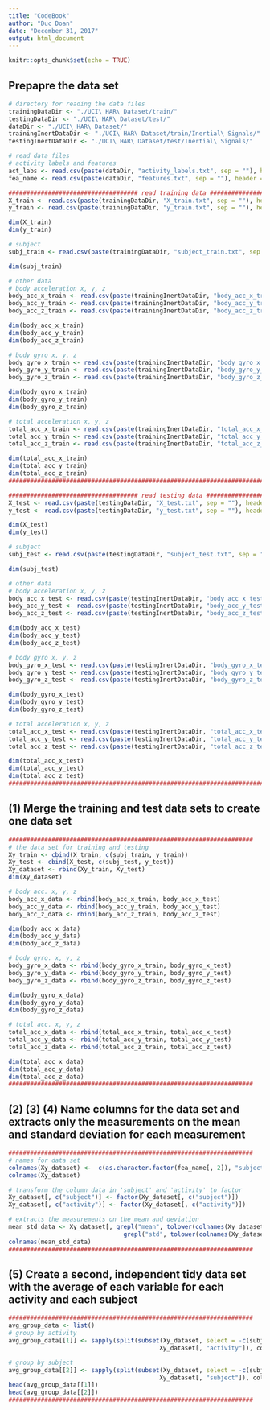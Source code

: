 ```yaml
---
title: "CodeBook"
author: "Duc Doan"
date: "December 31, 2017"
output: html_document
---
```


```r
knitr::opts_chunk$set(echo = TRUE)
```

## Prepapre the data set
```r
# directory for reading the data files
trainingDataDir <- "./UCI\ HAR\ Dataset/train/"
testingDataDir <- "./UCI\ HAR\ Dataset/test/"
dataDir <- "./UCI\ HAR\ Dataset/"
trainingInertDataDir <- "./UCI\ HAR\ Dataset/train/Inertial\ Signals/"
testingInertDataDir <- "./UCI\ HAR\ Dataset/test/Inertial\ Signals/"

# read data files
# activity labels and features
act_labs <- read.csv(paste(dataDir, "activity_labels.txt", sep = ""), header = FALSE, sep = "")
fea_name <- read.csv(paste(dataDir, "features.txt", sep = ""), header = FALSE, sep = "") 

#################################### read training data ######################################
X_train <- read.csv(paste(trainingDataDir, "X_train.txt", sep = ""), header = FALSE, sep = "")
y_train <- read.csv(paste(trainingDataDir, "y_train.txt", sep = ""), header = FALSE, sep = "")

dim(X_train)
dim(y_train)

# subject
subj_train <- read.csv(paste(trainingDataDir, "subject_train.txt", sep = ""), header = FALSE, sep = "")

dim(subj_train)

# other data
# body acceleration x, y, z
body_acc_x_train <- read.csv(paste(trainingInertDataDir, "body_acc_x_train.txt", sep = ""), header = FALSE, sep = "")
body_acc_y_train <- read.csv(paste(trainingInertDataDir, "body_acc_y_train.txt", sep = ""), header = FALSE, sep = "")
body_acc_z_train <- read.csv(paste(trainingInertDataDir, "body_acc_z_train.txt", sep = ""), header = FALSE, sep = "")

dim(body_acc_x_train)
dim(body_acc_y_train)
dim(body_acc_z_train)

# body gyro x, y, z
body_gyro_x_train <- read.csv(paste(trainingInertDataDir, "body_gyro_x_train.txt", sep = ""), header = FALSE, sep = "")
body_gyro_y_train <- read.csv(paste(trainingInertDataDir, "body_gyro_y_train.txt", sep = ""), header = FALSE, sep = "")
body_gyro_z_train <- read.csv(paste(trainingInertDataDir, "body_gyro_z_train.txt", sep = ""), header = FALSE, sep = "")

dim(body_gyro_x_train)
dim(body_gyro_y_train)
dim(body_gyro_z_train)

# total acceleration x, y, z
total_acc_x_train <- read.csv(paste(trainingInertDataDir, "total_acc_x_train.txt", sep = ""), header = FALSE, sep = "")
total_acc_y_train <- read.csv(paste(trainingInertDataDir, "total_acc_y_train.txt", sep = ""), header = FALSE, sep = "")
total_acc_z_train <- read.csv(paste(trainingInertDataDir, "total_acc_z_train.txt", sep = ""), header = FALSE, sep = "")

dim(total_acc_x_train)
dim(total_acc_y_train)
dim(total_acc_z_train)
#############################################################################################

#################################### read testing data ######################################
X_test <- read.csv(paste(testingDataDir, "X_test.txt", sep = ""), header = FALSE, sep = "")
y_test <- read.csv(paste(testingDataDir, "y_test.txt", sep = ""), header = FALSE, sep = "")

dim(X_test)
dim(y_test)

# subject
subj_test <- read.csv(paste(testingDataDir, "subject_test.txt", sep = ""), header = FALSE, sep = "")

dim(subj_test)

# other data
# body acceleration x, y, z
body_acc_x_test <- read.csv(paste(testingInertDataDir, "body_acc_x_test.txt", sep = ""), header = FALSE, sep = "")
body_acc_y_test <- read.csv(paste(testingInertDataDir, "body_acc_y_test.txt", sep = ""), header = FALSE, sep = "")
body_acc_z_test <- read.csv(paste(testingInertDataDir, "body_acc_z_test.txt", sep = ""), header = FALSE, sep = "")

dim(body_acc_x_test)
dim(body_acc_y_test)
dim(body_acc_z_test)

# body gyro x, y, z
body_gyro_x_test <- read.csv(paste(testingInertDataDir, "body_gyro_x_test.txt", sep = ""), header = FALSE, sep = "")
body_gyro_y_test <- read.csv(paste(testingInertDataDir, "body_gyro_y_test.txt", sep = ""), header = FALSE, sep = "")
body_gyro_z_test <- read.csv(paste(testingInertDataDir, "body_gyro_z_test.txt", sep = ""), header = FALSE, sep = "")

dim(body_gyro_x_test)
dim(body_gyro_y_test)
dim(body_gyro_z_test)

# total acceleration x, y, z
total_acc_x_test <- read.csv(paste(testingInertDataDir, "total_acc_x_test.txt", sep = ""), header = FALSE, sep = "")
total_acc_y_test <- read.csv(paste(testingInertDataDir, "total_acc_y_test.txt", sep = ""), header = FALSE, sep = "")
total_acc_z_test <- read.csv(paste(testingInertDataDir, "total_acc_z_test.txt", sep = ""), header = FALSE, sep = "")

dim(total_acc_x_test)
dim(total_acc_y_test)
dim(total_acc_z_test)
############################################################################################
```

## (1) Merge the training and test data sets to create one data set
```r
####################################################################
# the data set for training and testing
Xy_train <- cbind(X_train, c(subj_train, y_train))
Xy_test <- cbind(X_test, c(subj_test, y_test))
Xy_dataset <- rbind(Xy_train, Xy_test)
dim(Xy_dataset)

# body acc. x, y, z
body_acc_x_data <- rbind(body_acc_x_train, body_acc_x_test)
body_acc_y_data <- rbind(body_acc_y_train, body_acc_y_test)
body_acc_z_data <- rbind(body_acc_z_train, body_acc_z_test)

dim(body_acc_x_data)
dim(body_acc_y_data)
dim(body_acc_z_data)

# body gyro. x, y, z
body_gyro_x_data <- rbind(body_gyro_x_train, body_gyro_x_test)
body_gyro_y_data <- rbind(body_gyro_y_train, body_gyro_y_test)
body_gyro_z_data <- rbind(body_gyro_z_train, body_gyro_z_test)

dim(body_gyro_x_data)
dim(body_gyro_y_data)
dim(body_gyro_z_data)

# total acc. x, y, z
total_acc_x_data <- rbind(total_acc_x_train, total_acc_x_test)
total_acc_y_data <- rbind(total_acc_y_train, total_acc_y_test)
total_acc_z_data <- rbind(total_acc_z_train, total_acc_z_test)

dim(total_acc_x_data)
dim(total_acc_y_data)
dim(total_acc_z_data)
####################################################################
```

## (2) (3) (4) Name columns for the data set and extracts only the measurements on the mean and standard deviation for each measurement
```r
####################################################################
# names for data set 
colnames(Xy_dataset) <-  c(as.character.factor(fea_name[, 2]), "subject", "activity")
colnames(Xy_dataset)

# transform the column data in 'subject' and 'activity' to factor
Xy_dataset[, c("subject")] <- factor(Xy_dataset[, c("subject")])
Xy_dataset[, c("activity")] <- factor(Xy_dataset[, c("activity")])

# extracts the measurements on the mean and deviation
mean_std_data <- Xy_dataset[, grepl("mean", tolower(colnames(Xy_dataset))) | 
                                grepl("std", tolower(colnames(Xy_dataset))) == TRUE]
colnames(mean_std_data)
####################################################################
```

## (5) Create a second, independent tidy data set with the average of each variable for each activity and each subject
```r
####################################################################
avg_group_data <- list()
# group by activity
avg_group_data[[1]] <- sapply(split(subset(Xy_dataset, select = -c(subject, activity)), 
                                          Xy_dataset[, "activity"]), colMeans)

# group by subject
avg_group_data[[2]] <- sapply(split(subset(Xy_dataset, select = -c(subject, activity)), 
                                          Xy_dataset[, "subject"]), colMeans)
head(avg_group_data[[1]])
head(avg_group_data[[2]])
####################################################################
```
